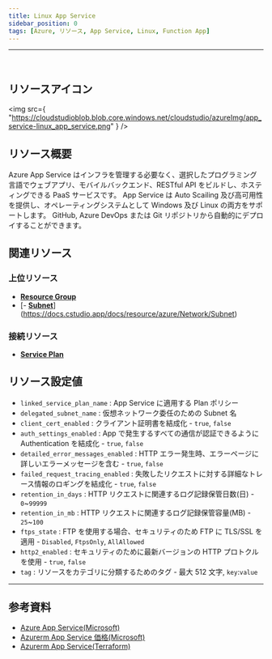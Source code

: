 ```yaml
---
title: Linux App Service
sidebar_position: 0
tags: [Azure, リソース, App Service, Linux, Function App]
---
```


<hr />
<br />

## リソースアイコン

<img
    src={
        "https://cloudstudioblob.blob.core.windows.net/cloudstudio/azureImg/app_service-linux_app_service.png"
    }
/>

## リソース概要

Azure App Service はインフラを管理する必要なく、選択したプログラミング言語でウェブアプリ、モバイルバックエンド、RESTful API をビルドし、ホスティングできる PaaS サービスです。
App Service は Auto Scailing 及び高可用性を提供し、オペレーティングシステムとして Windows 及び Linux の両方をサポートします。
GitHub, Azure DevOps または Git リポジトリから自動的にデプロイすることができます。

## 関連リソース

### 上位リソース

-   [**Resource Group**](https://docs.cstudio.app/docs/resource/azure/Base/ResourceGroup)
-   [- [**Subnet**](https://docs.cstudio.app/docs/resource/azure/Network/Subnet)](https://docs.cstudio.app/docs/resource/azure/Network/Subnet)

### 接続リソース

-   [**Service Plan**](https://docs.cstudio.app/docs/resource/azure/AppService/ServicePlan)

## リソース設定値

-   `linked_service_plan_name` : App Service に適用する Plan ポリシー
-   `delegated_subnet_name` : 仮想ネットワーク委任のための Subnet 名
-   `client_cert_enabled` : クライアント証明書を結成化 - `true`, `false`
-   `auth_settings_enabled` : App で発生するすべての通信が認証できるように Authentication を結成化 - `true`, `false`
-   `detailed_error_messages_enabled` : HTTP エラー発生時、エラーページに詳しいエラーメッセージを含む - `true`, `false`
-   `failed_request_tracing_enabled` : 失敗したリクエストに対する詳細なトレース情報のロギングを結成化 - `true`, `false`
-   `retention_in_days` : HTTP リクエストに関連するログ記録保管日数(日) - `0`~`99999`
-   `retention_in_mb` : HTTP リクエストに関連するログ記録保管容量(MB) - `25`~`100`
-   `ftps_state` : FTP を使用する場合、セキュリティのため FTP に TLS/SSL を適用 - `Disabled`, `FtpsOnly`, `AllAllowed`
-   `http2_enabled` : セキュリティのために最新バージョンの HTTP プロトクルを使用 - `true`, `false`
-   `tag` : リソースをカテゴリに分類するためのタグ - 最大 512 文字, `key`:`value`

---

## 参考資料

-   [Azure App Service(Microsoft)](https://learn.microsoft.com/ko-kr/azure/app-service/overview)
-   [Azurerm App Service 価格(Microsoft)](https://azure.microsoft.com/ko-kr/pricing/details/app-service/windows/)
-   [Azurerm App Service(Terraform)](https://registry.terraform.io/providers/hashicorp/azurerm/latest/docs/resources/app_service)
